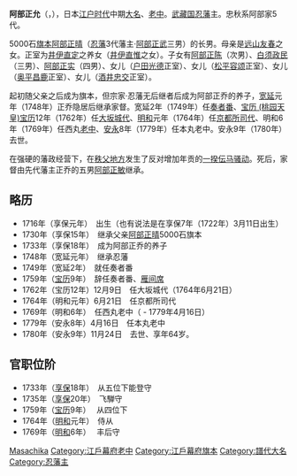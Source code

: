{{Infobox officeholder 
| name= 阿部正允
| image= 
| caption=

| order={{link-ja|忍藩|忍藩}}藩主
| term_start=1748年
| term_end=1780年
| predecessor= [[阿部正喬|阿部正喬]]
| successor= [[阿部正敏|阿部正敏]]

| order1=[[江戶幕府|江戶幕府]][[老中|老中]]
| term_start1=1780年
| term_end1=1780年
| predecessor1= 
| successor1= 

| order2=[[京都所司代|京都所司代]]
| term_start2=1764年
| term_end2=1768年
| predecessor2= [[阿部正右|阿部正右]]
| successor2= {{link-ja|土井利里|土井利里}}

| order3=[[大坂城代|大坂城代]]
| term_start3=1762年
| term_end3=1764年
| predecessor3= {{link-ja|松平康福|松平康福}}
| successor3= {{link-ja|松平乘祐|松平乗祐}}

| birth_date=1716年<br>（[[享保|享保]]元年）
| birth_place= 
| death_date={{death date and age|1780|12|19|1716}}<br>（[[安永_(后桃园天皇)|安永]]9年11月24日）
| death_place= 
| module  = {{日本武士|child=yes
|時代=[[江戶時代|江戶時代]]中期
|改名=正伊→正因→正允 
|别名= 帶刀（通称）
|戒名=
|墓所=
|官位=從五位下能登守、飛驒守、從四位下侍從、豐後守
|幕府職位= 
|藩= 
|氏族=[[阿部氏_(德川譜代)|阿部家]]
|父= [[阿部正晴|阿部正晴]]
|母= [[遠山友春|遠山友春]]之女
|養父=[[阿部正喬|阿部正喬]]
|正室= [[井伊直定|井伊直定]]養女（[[井伊直惟|井伊直惟]]之女）
|子= 帶刀、正陳、白須政民、正實
|女= 倶姬（松平光德正室）、銑（松平容頌正室）、娘（奥平昌鹿正室）、禎祥院（酒井忠交正室）
|養子=正敏
 }}
}}
'''阿部正允'''（{{jpn|j=阿部 正允|kana=あべ まさちか|rm=Abe Masachika}}，{{bd|1716年||1780年|12月19日|}}），日本[[江户时代|江户时代]]中期[[大名_(称谓)|大名]]、[[老中|老中]]。[[武藏国|武藏国]][[忍藩|忍藩]]主。忠秋系阿部家5代。

5000石[[旗本|旗本]][[阿部正晴|阿部正晴]]（[[忍藩|忍藩]]3代藩主·[[阿部正武|阿部正武]]三男）的长男。母亲是[[远山友春|远山友春]]之女。正室为[[井伊直定|井伊直定]]之养女（[[井伊直惟|井伊直惟]]之女）。子女有[[阿部正陈|阿部正陈]]（次男）、[[白须政民|白须政民]]（三男）、[[阿部正实|阿部正实]]（四男）、女儿（[[户田光德|户田光德]]正室）、女儿（[[松平容颂|松平容颂]]正室）、女儿（[[奥平昌鹿|奥平昌鹿]]正室）、女儿（[[酒井忠交|酒井忠交]]正室）。

起初随父亲之后成为旗本，但宗家·忍藩无后继者后成为阿部正乔的养子，[[宽延|宽延]]元年（1748年）正乔隐居后继承家督。宽延2年（1749年）任[[奏者番|奏者番]]、[[宝历_(桃园天皇)宝历|宝历 (桃园天皇)宝历]]12年（1762年）任[[大坂城代|大坂城代]]、[[明和_(年號)|明和]]元年（1764年）任[[京都所司代|京都所司代]]、明和6年（1769年）任西丸[[老中|老中]]、[[安永_(后桃园天皇)|安永]]8年（1779年）任本丸老中。安永9年（1780年）去世。

在强硬的藩政经营下，在[[秩父地方|秩父地方]]发生了反对增加年贡的[[一揆|一揆]][[伝马骚动|伝马骚动]]。死后，家督由先代藩主正乔的五男[[阿部正敏|阿部正敏]]继承。

== 略历 ==
* 1716年（享保元年）　出生（也有说法是在享保7年（1722年）3月11日出生）
* 1730年（享保15年）　继承父亲[[阿部正晴|阿部正晴]]5000石旗本
* 1733年（享保18年）　成为阿部正乔的养子
* 1748年（宽延元年）　继承忍藩
* 1749年（宽延2年）　就任奏者番
* 1759年（[[宝历_(桃园天皇)|宝历]]9年）　辞任奏者番、[[伺候席|雁间席]]
* 1762年（宝历12年）12月9日　任大坂城代（1764年6月21日）
* 1764年（明和元年）6月21日　任京都所司代
* 1769年（明和6年）　任西丸老中（ - 1779年4月16日）
* 1779年（安永8年）4月16日　任本丸老中
* 1780年（安永9年）11月24日　去世、享年64岁。

== 官职位阶 ==
* 1733年（[[享保|享保]]18年）　从五位下能登守
* 1735年（[[享保|享保]]20年）　飞騨守
* 1759年（[[宝历_(桃园天皇)|宝历]]9年）　 从四位下
* 1764年（[[明和_(年號)|明和]]元年）　侍从
* 1769年（[[明和_(年號)|明和]]6年）　 丰后守

{{忍藩主|阿部家|5代|1748年 - 1780年}}
{{大坂城代}}
{{京都所司代}}

{{DEFAULTSORT:Abe Masachika}}
[[Category:阿部氏|Masachika]]
[[Category:江戶幕府老中|Category:江戶幕府老中]]
[[Category:江戶幕府旗本|Category:江戶幕府旗本]]
[[Category:譜代大名|Category:譜代大名]]
[[Category:忍藩主|Category:忍藩主]]